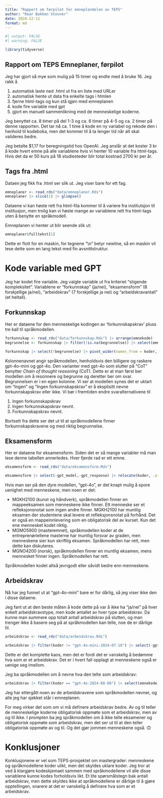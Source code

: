 ```yaml
---
title: "Rapport om førpilot for emneplandelen av TEPS"
author: "Roar Bakken Stovner"
date: 2024-12-11
format: md
---
```


```r
#| output: FALSE
#| warning: FALSE

library(tidyverse)
```

## Rapport om TEPS Emneplaner, førpilot

Jeg har gjort så mye som mulig på 15 timer og endte med å bruke 16. Jeg rakk å

1.  automatisk laste ned .html ut fra en liste med URLer
2.  automatisk hente ut data fra enkelte tags i htmlen
3.  fjerne html-tags og kun stå igjen med emneplanen
4.  kode fire variable med gpt
5.  gjort en manuell sammenlikning med de menneskelige koderne.

Jeg benyttet ca. 8 timer på del 1-3 og ca. 6 timer på 4-5 og ca. 2 timer på denne rapporten. Det tar nå ca. 1 time å kode en ny variabel og rekode den i henhold til kodeboka, men det kommer til å ta lenger tid når alt skal valideres bedre.

Jeg betalte \$1,17 for beregningstid hos OpenAI. Jeg anslår at det koster 3 kr å kode hvert emne på alle variablene hvis vi henter 10 variable fra html-tags. Hvis det da er 50 kurs på 18 studiesteder blir total kostnad 2700 kr per år.

## Tags fra .html

Dataen jeg fikk fra .html ser slik ut. Jeg viser bare for ett fag.

```r
emneplaner <- read_rds("data/emneplaner.Rds")
emneplaner |> slice(1) |> glimpse()
```

Dataene vi kan høste rett fra html-fila kommer til å variere fra institutsjon til institusjon, men trolig kan vi høste mange av variablene rett fra html-tags uten å benytte en språkmodell.

Emneplanen vi henter ut blir seende slik ut:

```r
emneplaner$fulltekst[1]
```

Dette er flott for en maskin, for tegnene "\\n" betyr newline, så en maskin vil lese dette som en lang tekst med fin avsnittstruktur.

# Kode variable med GPT

Jeg har kodet fire variable. Jeg valgte variable ut fra kriteriet "stigende kompleksitet". Variablene er "forkunnskap" (ja/nei), "eksamensform" (8 forskjellige ja/nei), "arbeidskrav" (7 forskjellige ja nei) og "arbeidskravantall" (et heltall).

## Forkunnskap

Her er dataene for den menneskelige kodingen av 'forkunnskapskrav' pluss tre kall til språkmodellen.

```r
forkunnskap <- read_rds("data/forkunnskap.Rds") |> arrange(emnekode)
begrunnelse <- forkunnskap |> filter(!is.na(begrunnelse)) |> select(emnekode,begrunnelse)

forkunnskap |> select(!begrunnelse) |> pivot_wider(names_from = koder, values_from = Forkunnskapskrav) |> select(-human3) |> left_join(begrunnelse, by = "emnekode") |> tinytable::tt()
```

Kolonnenavnet angir språkmodellen, henholdsvis den billigere og raskere gpt-4o-mini og gpt-4o. Den varianter med gpt-4o som slutter på "CoT" benytter *Chain of thought reasoning* (CoT). Dette er at man først ber modellen om å resonnere og begrunne og deretter ber om svar. Begrunnelsen er i en egen kolonne. Vi ser at modellen synes det er uklart om "Ingen" og "Ingen forkunnskapskrav" er å eksplisitt nevne forkunnskapskrav eller ikke. Vi bør i fremtiden endre svaralternativene til

1.  Ingen forkunnskapskrav
2.  Ingen forkunnskapskrav nevnt.
3.  Forkunnskapskrav nevnt.

Bortsett fra dette ser det ut til at språkmodellene finner forkunnskapskravene og med riktig begrunnelse.

## Eksamensform

Her er dataene for eksamensform. Siden det er så mange variabler må man lese denne tabellen annerledes. Hver fjerde rad er ett emne.

```r
eksamensform <- read_rds("data/eksamensform.Rds")

eksamensform |> select(-gpt_model,-gpt_response) |> relocate(koder, .after = emnekode) |> tinytable::tt()
```

Hvis man ser på den dyre modellen, "gpt-4o", er det knapt mulig å spore uenighet med menneskene, men noen er det:

-   MGKH2100 (kunst og håndverk), språkmodellen finner en mappeeksamen som menneskene ikke finner. Ett menneske ser et refleksjonsnotat som ingen andre finner. MGKH2100 har muntlig eksamen der studentene skal levere et refleksjonsnotat på forhånd. Det er også en mappeinnlevering som en obligatorisk del av kurset. Kun det ene mennesket kodet riktig.\
-   MGMO5900 (masteremnet), språkmodellen koder at de entreprenøriellene masterne har muntlig forsvar av graden, men menneskene sier kun skriftlig eksamen. Språkmodellen har rett, men dette kan diskuteres.
-   MGNO4200 (norsk), språkmodellen finner en muntlig eksamen, mens mennesket finner ingen. Språkmodellen har rett.

Språkmodellen kodet altså jevngodt eller såvidt bedre enn menneskene.

## Arbeidskrav

Nå har jeg funnet ut at "gpt-4o-mini" bare er for dårlig, så jeg viser ikke den i disse dataene.

Jeg fant ut at den beste måten å kode dette på var å ikke ha "ja/nei" på hver enkelt arbeidskravstype, men kode antallet av hver type arbeidskrav. Da kunne man summere opp totalt antall arbeidskrav på slutten, og man trenger ikke å basere seg på at språkmodellen kan telle, noe de er dårlige til.

```r
arbeidskrav <- read_rds("data/arbeidskrav.Rds")

arbeidskrav |> filter(koder != "gpt-4o-mini-2024-07-18") |> select(-gpt_response) |> tinytable::tt()
```

Dette er det komplette kaos, men det er fordi det er vanskelig å bedømme hva som er et arbeidskrav. Det er i hvert fall opplagt at menneskene også er uenige seg imellom.

Jeg ba språkmodellen om å nevne hva den telte som arbeidskrav:

```r
arbeidskrav |> filter(koder == "gpt-4o-2024-08-06") |> select(emnekode, gpt_response) |> print(n = 30)
```

Jeg har ettergått noen av de arbeidskravene som språkmodellen nevner, og alle jeg har sjekket står i emneplanen.

For meg virker det som om vi må definere arbeidskrav bedre. Av og til teller de menneskelige koderne obligatorisk oppmøte som et arbeidskrav, men av og til ikke. I prompten ba jeg språkmodellen om å ikke telle eksamener og obligatorisk oppmøte som arbeidskrav, men det ser ut til at den teller obligatorisk oppmøte av og til. Og det gjør jommen menneskene også. 🙃

# Konklusjoner

Konklusjonene er vel som TEPS-prosjektet om mastergrader: menneskene og språkmodellene koder ulikt, men det skyldes uklare koder. Jeg tror at ved å klargjøre kodeskjemaet sammen med språkmodellene vil alle disse variablene kunne kodes forholdsvis likt. Et lite spørsmålstegn bak antall arbeidskrav, men dette skyldes ikke at språkmodellene er dårlige til å gjøre opptellingen, snarere at det er vanskelig å definere hva som er et arbeidskrav.
